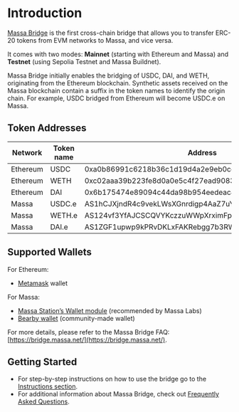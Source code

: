 # Introduction

[Massa Bridge](https://bridge.massa.net/) is the first cross-chain bridge that allows you to transfer ERC-20 tokens from EVM networks to Massa, and vice versa.

It comes with two modes: **Mainnet** (starting with Ethereum and Massa) and **Testnet** (using Sepolia Testnet and Massa Buildnet).

Massa Bridge initially enables the bridging of USDC, DAI, and WETH, originating from the Ethereum blockchain. Synthetic assets received on the Massa blockchain contain a suffix in the token names to identify the origin chain. For example, USDC bridged from Ethereum will become USDC.e on Massa.

## Token Addresses

| Network | Token name | Address |
|---------|-------|---------|
| Ethereum | USDC | 0xa0b86991c6218b36c1d19d4a2e9eb0ce3606eb48 |
| Ethereum | WETH | 0xc02aaa39b223fe8d0a0e5c4f27ead9083c756cc2 |
| Ethereum | DAI  | 0x6b175474e89094c44da98b954eedeac495271d0f |
| Massa | USDC.e | AS1hCJXjndR4c9vekLWsXGnrdigp4AaZ7uYG3UKFzzKnWVsrNLPJ |
| Massa | WETH.e | AS124vf3YfAJCSCQVYKczzuWWpXrximFpbTmX4rheLs5uNSftiiRY |
| Massa | DAI.e | AS1ZGF1upwp9kPRvDKLxFAKRebgg7b3RWDnhgV7VvdZkZsUL7Nuv |

## Supported Wallets

For Ethereum:
- [Metamask](https://metamask.io/) wallet

For Massa:
- [Massa Station’s Wallet module](https://station.massa.net/) (recommended by Massa Labs)
- [Bearby wallet](https://bearby.io/) (community-made wallet)

For more details, please refer to the Massa Bridge FAQ: [https://bridge.massa.net/](https://bridge.massa.net/).

## Getting Started 
- For step-by-step instructions on how to use the bridge go to the [Instructions section](./instructions.mdx).
- For additional information about Massa Bridge, check out [Frequently Asked Questions](https://bridge.massa.net/faq/).